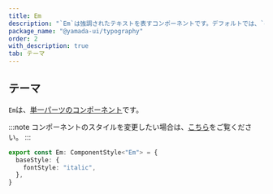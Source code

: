 ```yaml
---
title: Em
description: "`Em`は強調されたテキストを表すコンポーネントです。デフォルトでは、`em`要素をレンダリングします。"
package_name: "@yamada-ui/typography"
order: 2
with_description: true
tab: テーマ
---
```


## テーマ

`Em`は、[単一パーツのコンポーネント](/styled-system/theming/component-styles#単一パーツのコンポーネント)です。

:::note
コンポーネントのスタイルを変更したい場合は、[こちら](/styled-system/theming/customize-theme#コンポーネントのスタイルを変更する)をご覧ください。
:::

```ts
export const Em: ComponentStyle<"Em"> = {
  baseStyle: {
    fontStyle: "italic",
  },
}
```
